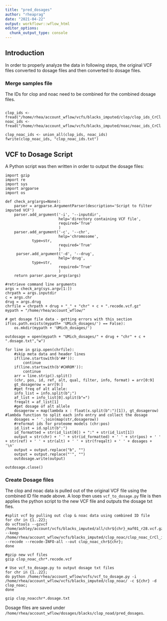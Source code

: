 ```yaml
---
title: "pred_dosages"
author: "rheaprag"
date: "2021-04-22"
output: workflowr::wflow_html
editor_options:
  chunk_output_type: console
---
```


## Introduction

In order to properly analyze the data in following steps, the original VCF files converted to dosage files and then converted to dosage files.

### Merge samples file

The IDs for clop and noac need to be combined for the combined dosage files.

```{}

clop_ids <- fread("/home/rhea/account_wflow/vcfs/blacks_imputed/clop/clop_ids_CrCl.txt")
noac_ids <- fread("/home/rhea/account_wflow/vcfs/blacks_imputed/noac/noac_ids_CrCl.txt")

clop_noac_ids <- union_all(clop_ids, noac_ids)
fwrite(clop_noac_ids, "clop_noac_ids.txt")

``` 

## VCF to Dosage Script

A Python script was then written in order to output the dosage files: 

```{}
import gzip
import re
import sys
import argparse
import os

def check_arg(args=None):
    parser = argparse.ArgumentParser(description='Script to filter imputed VCF')
    parser.add_argument('-i', '--inputdir',
                        help='directory containing VCF file',
                        required='True'
                        )
    parser.add_argument('-c', '--chr',
                        help='chromosome',
			type=str,
                        required='True'
                        )
     parser.add_argument('-d', '--drug',
                        help='drug',
			type=str,
                        required='True'
                        )
    return parser.parse_args(args)

#retrieve command line arguments
args = check_arg(sys.argv[1:])
chrpath = args.inputdir
c = args.chr
drug = args.drug
chrfile = chrpath + drug + "_" + "chr" + c + ".recode.vcf.gz"
mypath = "/home/rhea/account_wflow/"

# get dosage file data - getting errors with this section
if(os.path.exists(mypath+ 'UMich_dosages/') == False): 
    os.mkdir(mypath + 'UMich_dosages/')

outdosage = open(mypath + "UMich_dosages/" + drug + "chr" + c + ".dosage.txt","w")

for line in gzip.open(chrfile):
    #skip meta data and header lines
    if(line.startswith(b'##')):
        continue
    if(line.startswith(b'#CHROM')):
        continue
    arr = line.strip().split()
    (chr, pos, id, ref, alt, qual, filter, info, format) = arr[0:9]
    gt_dosagerow = arr[9:]
    #get freq of alt allele:
    info_list = info.split(b";")
    af_list = info_list[0].split(b"=")
    freqalt = af_list[1]
    #get dosage of alt allele
    dosagerow = map(lambda x : float(x.split(b":")[1]), gt_dosagerow) #lambda function to split each info entry and collect the dosage
    dosages = ' '.join(map(str,dosagerow))
    #reformat ids for proteome models (chr:pos)
    id_list = id.split(b":")
    id_formatted = str(id_list[0]) + ":" + str(id_list[1])
    output = str(chr) + ' ' + str(id_formatted) + ' ' + str(pos) + ' ' + str(ref) + ' ' + str(alt) + ' ' + str(freqalt) + ' ' + dosages + '\n'
    output = output.replace("b", "")
    output = output.replace("'", "")
    outdosage.write(output)

outdosage.close()
```

### Create Dosage files

The clop and noac data is pulled out of the original VCF file using the combined ID file made above. A loop then uses `vcf_to_dosage.py` file is then applies the python script to the new VCF file and outputs the dosage txt fies.

```{}
#split vcf by pulling out clop & noac data using combined ID file
for chr in {1..22};
do vcftools --gzvcf /home/ashley/account/vcfs/blacks_imputed/all/chr${chr}_maf01_r28.vcf.gz --keep /home/rhea/account_wflow/vcfs/blacks_imputed/clop_noac/clop_noac_CrCl_ids.txt --recode --recode-INFO-all --out clop_noac_chr${chr};
done

#gzip new vcf files
gzip clop_noac_chr*.recode.vcf

# Use vcf_to_dosage.py to output dosage txt files
for chr in {1..22};
do python /home/rhea/account_wflow/vcfs/vcf_to_dosage.py -i /home/rhea/account_wflow/vcfs/blacks_imputed/clop_noac/ -c ${chr} -d clop_noac;
done

gzip clop_noacchr*.dosage.txt

```

Dosage files are saved under `/home/rhea/account_wflow/dosages/blacks/clop_noad/pred_dosages`.
